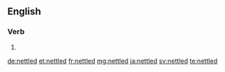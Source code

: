 ==English==

===Verb===
{{head|en|verb form}}

# {{en-past of|nettle}}

[[de:nettled]]
[[et:nettled]]
[[fr:nettled]]
[[mg:nettled]]
[[ja:nettled]]
[[sv:nettled]]
[[te:nettled]]